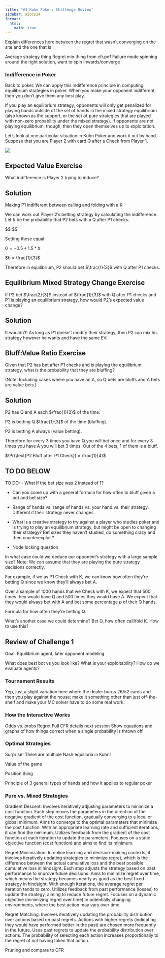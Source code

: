 ```yaml
---
title: "#1 Kuhn Poker: Challenge Review"
sidebar: aipcs24
format:
  html:
    math: true
---
```


Explain differences here between the regret that wasn’t converging on the site and the one that is

Average strategy thing 
Regret min thing from cfr.pdf 
Failure mode spinning around the right solution, want to spin inwards/converge

### Indifference in Poker 
Back to poker. We can apply this indifference principle in computing equilibrium strategies in poker. When you make your opponent indifferent, then you don’t give them any best play. 

If you play an equilibrium strategy, opponents will only get penalized for playing hands outside of the set of hands in the mixed strategy equilibrium (also known as the support, or the set of pure strategies that are played with non-zero probability under the mixed strategy). If opponents are not playing equilibrium, though, then they open themselves up to exploitation. 

Let’s look at one particular situation in Kuhn Poker and work it out by hand. Suppose that you are Player 2 with card Q after a Check from Player 1.

![](assets/kuhnindiff.png)

:::{.callout-note  appearance="minimal"}
## Expected Value Exercise
What indifference is Player 2 trying to induce? 

:::

:::{.callout-warning collapse="true" appearance="minimal"}
## Solution
Making P1 indifferent between calling and folding with a K 
:::

We can work out Player 2's betting strategy by calculating the indifference. Let $b$ be the probability that P2 bets with a Q after P1 checks. 


$$
\begin{equation}
\begin{split}
\mathbb{E}(\text{P1 Check K then Fold to Bet}) &= 0 \\
\\

\mathbb{E}(\text{P1 Check K then Call Bet}) &= -1*\Pr(\text{P2 has A and Bets}) + 3*\Pr(\text{P2 has Q and Bets}) \\
  &= -1*\frac{1}{2} + 3*\frac{1}{2}*b \\
  &= -0.5 + 1.5*b
\end{split}
\end{equation}
$$

Setting these equal: 

$0 = -0.5 + 1.5*b$ 

$b = \frac{1}{3}$

Therefore in equilibrium, P2 should bet $\frac{1}{3}$ with Q after P1 checks.  

:::{.callout-note  appearance="minimal"}
## Equilibrium Mixed Strategy Change Exercise
If P2 bet $\frac{2}{3}$ instead of $\frac{1}{3}$ with Q after P1 checks and P1 is playing an equilibrium strategy, how would P2’s expected value change? 

:::

:::{.callout-warning collapse="true" appearance="minimal"}
## Solution
It wouldn't! As long as P1 doesn't modify their strategy, then P2 can mix his strategy however he wants and have the same EV. 

:::

:::{.callout-note  appearance="minimal"}
## Bluff:Value Ratio Exercise
Given that P2 has bet after P1 checks and is playing the equilibrium strategy, what is the probability that they are bluffing?

(Note: Including cases where you have an A, so Q bets are bluffs and A bets are value bets.)

:::

:::{.callout-warning collapse="true" appearance="minimal"}
## Solution
P2 has Q and A each $\frac{1}{2}$ of the time. 

P2 is betting Q $\frac{1}{3}$ of the time (bluffing). 

P2 is betting A always (value betting). 

Therefore for every 3 times you have Q you will bet once and for every 3 times you have A you will bet 3 times. Out of the 4 bets, 1 of them is a bluff. 

$\Pr(\text{P2 Bluff after P1 Check}) = \frac{1}{4}$

:::

## TO DO BELOW 

TO DO: 
- What if the bet size was 2 instead of 1?

- Can you come up with a general formula for how often to bluff given a pot and bet size? 

- Range of hands vs. range of hands vs. your hand vs. their strategy. Different if their strategy never changes.  

- What is a creative strategy to try against a player who studies poker and is trying to play an equilibrium strategy, but might be open to changing their strategy? Bet sizes they haven’t studied, do something crazy and then counterexploit?

- Node locking question 


In what case could we deduce our opponent’s strategy with a large sample size? Note: We can assume that they are playing the pure strategy decisions correctly. 

For example, if we as P1 Check with K, we can know how often they’re betting Q since we know they’ll always bet A. 

Over a sample of 1000 hands that we Check with K, we expect that 500 times they would have Q and 500 times they would have A. We expect that they would always bet with A and bet some percentage $p$ of their Q hands. 

Formula for how often they’re betting Q. 

What’s another case we could determine? Bet Q, how often call/fold K. How to use this?

## Review of Challenge 1
Goal: Equilibrium agent, later opponent modeling

What does best bot vs you look like? What is your exploitability? How do we evaluate agents?

### Tournament Results
Yep, just a slight variation here where the dealer burns 26/52 cards and then you play against the house; make it something other than just off-the-shelf and make your MC solver have to do some real work.


### How the Interactive Works
Odds vs. probs
Regret
Full CFR details next session
Show equations and graphs of how things correct when a single probability is thrown off

### Optimal Strategies
Surprise! There are multiple Nash equilibria in Kuhn!

Value of the game

Position thing

Principle of 3 general types of hands and how it applies to regular poker

### Pure vs. Mixed Strategies

Gradient Descent: Involves iteratively adjusting parameters to minimize a cost function. Each step moves the parameters in the direction of the negative gradient of the cost function, gradually converging to a local or global minimum. Aims to converge to the optimal parameters that minimize the cost function. With an appropriate learning rate and sufficient iterations, it can find the minimum. Utilizes feedback from the gradient of the cost function at each iteration to update the parameters. Focuses on a static objective function (cost function) and aims to find its minimum.


Regret Minimization: In online learning and decision-making contexts, it involves iteratively updating strategies to minimize regret, which is the difference between the actual cumulative loss and the best possible cumulative loss in hindsight. Each step adjusts the strategy based on past performance to improve future decisions. Aims to minimize regret over time, which means the strategy becomes nearly as good as the best fixed strategy in hindsight. With enough iterations, the average regret per iteration tends to zero. Utilizes feedback from past performance (losses) to update the strategy, aiming to reduce future regret. Focuses on a dynamic objective (minimizing regret over time) in potentially changing environments, where the best action may vary over time.

Regret Matching: Involves iteratively updating the probability distribution over actions based on past regrets. Actions with higher regrets (indicating they would have performed better in the past) are chosen more frequently in the future. Uses past regrets to update the probability distribution over actions. The probability of selecting each action increases proportionally to the regret of not having taken that action.

Pruning and compare to CFR 